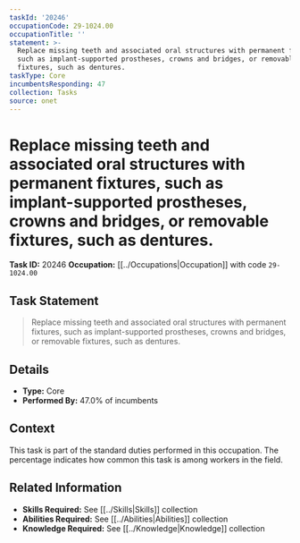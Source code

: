 ```yaml
---
taskId: '20246'
occupationCode: 29-1024.00
occupationTitle: ''
statement: >-
  Replace missing teeth and associated oral structures with permanent fixtures,
  such as implant-supported prostheses, crowns and bridges, or removable
  fixtures, such as dentures.
taskType: Core
incumbentsResponding: 47
collection: Tasks
source: onet
---
```

# Replace missing teeth and associated oral structures with permanent fixtures, such as implant-supported prostheses, crowns and bridges, or removable fixtures, such as dentures.

**Task ID:** 20246
**Occupation:** [[../Occupations|Occupation]] with code `29-1024.00`

## Task Statement

> Replace missing teeth and associated oral structures with permanent fixtures, such as implant-supported prostheses, crowns and bridges, or removable fixtures, such as dentures.

## Details

- **Type:** Core
- **Performed By:** 47.0% of incumbents

## Context

This task is part of the standard duties performed in this occupation. The percentage indicates how common this task is among workers in the field.

## Related Information

- **Skills Required:** See [[../Skills|Skills]] collection
- **Abilities Required:** See [[../Abilities|Abilities]] collection
- **Knowledge Required:** See [[../Knowledge|Knowledge]] collection
